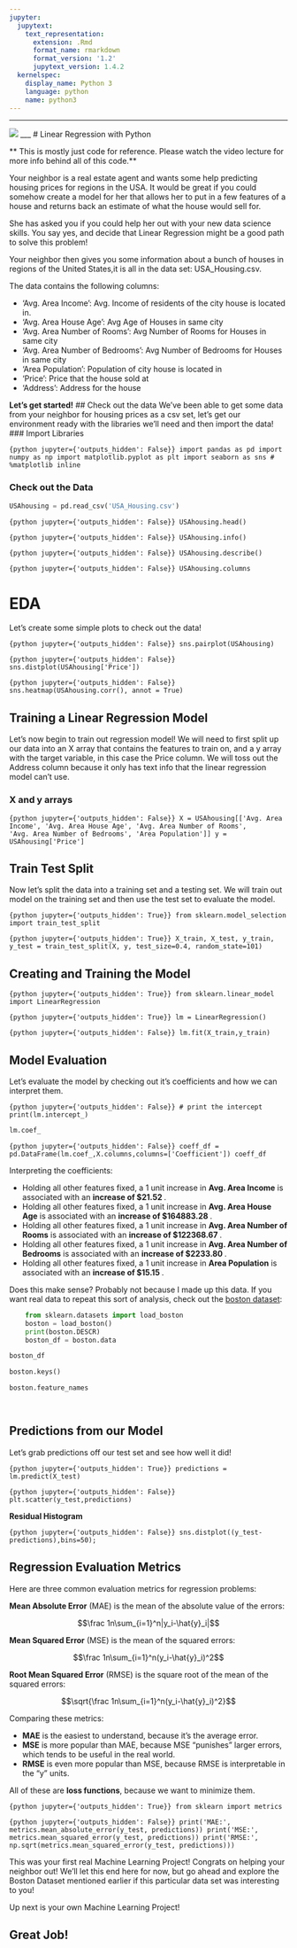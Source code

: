 ```yaml
---
jupyter:
  jupytext:
    text_representation:
      extension: .Rmd
      format_name: rmarkdown
      format_version: '1.2'
      jupytext_version: 1.4.2
  kernelspec:
    display_name: Python 3
    language: python
    name: python3
---
```


___

<a href='http://www.pieriandata.com'> <img src='../Pierian_Data_Logo.png' /></a>
___
# Linear Regression with Python

** This is mostly just code for reference. Please watch the video lecture for more info behind all of this code.**

Your neighbor is a real estate agent and wants some help predicting housing prices for regions in the USA. It would be great if you could somehow create a model for her that allows her to put in a few features of a house and returns back an estimate of what the house would sell for.

She has asked you if you could help her out with your new data science skills. You say yes, and decide that Linear Regression might be a good path to solve this problem!

Your neighbor then gives you some information about a bunch of houses in regions of the United States,it is all in the data set: USA_Housing.csv.

The data contains the following columns:

* 'Avg. Area Income': Avg. Income of residents of the city house is located in.
* 'Avg. Area House Age': Avg Age of Houses in same city
* 'Avg. Area Number of Rooms': Avg Number of Rooms for Houses in same city
* 'Avg. Area Number of Bedrooms': Avg Number of Bedrooms for Houses in same city
* 'Area Population': Population of city house is located in
* 'Price': Price that the house sold at
* 'Address': Address for the house


**Let's get started!**
## Check out the data
We've been able to get some data from your neighbor for housing prices as a csv set, let's get our environment ready with the libraries we'll need and then import the data!
### Import Libraries

```{python jupyter={'outputs_hidden': False}}
import pandas as pd
import numpy as np
import matplotlib.pyplot as plt
import seaborn as sns
# %matplotlib inline
```

### Check out the Data

```python
USAhousing = pd.read_csv('USA_Housing.csv')
```

```{python jupyter={'outputs_hidden': False}}
USAhousing.head()
```

```{python jupyter={'outputs_hidden': False}}
USAhousing.info()
```

```{python jupyter={'outputs_hidden': False}}
USAhousing.describe()
```

```{python jupyter={'outputs_hidden': False}}
USAhousing.columns
```

# EDA

Let's create some simple plots to check out the data!

```{python jupyter={'outputs_hidden': False}}
sns.pairplot(USAhousing)
```

```{python jupyter={'outputs_hidden': False}}
sns.distplot(USAhousing['Price'])
```

```{python jupyter={'outputs_hidden': False}}
sns.heatmap(USAhousing.corr(), annot = True)
```

## Training a Linear Regression Model

Let's now begin to train out regression model! We will need to first split up our data into an X array that contains the features to train on, and a y array with the target variable, in this case the Price column. We will toss out the Address column because it only has text info that the linear regression model can't use.

### X and y arrays

```{python jupyter={'outputs_hidden': False}}
X = USAhousing[['Avg. Area Income', 'Avg. Area House Age', 'Avg. Area Number of Rooms',
               'Avg. Area Number of Bedrooms', 'Area Population']]
y = USAhousing['Price']
```

## Train Test Split

Now let's split the data into a training set and a testing set. We will train out model on the training set and then use the test set to evaluate the model.

```{python jupyter={'outputs_hidden': True}}
from sklearn.model_selection import train_test_split
```

```{python jupyter={'outputs_hidden': True}}
X_train, X_test, y_train, y_test = train_test_split(X, y, test_size=0.4, random_state=101)
```

## Creating and Training the Model

```{python jupyter={'outputs_hidden': True}}
from sklearn.linear_model import LinearRegression
```

```{python jupyter={'outputs_hidden': True}}
lm = LinearRegression()
```

```{python jupyter={'outputs_hidden': False}}
lm.fit(X_train,y_train)
```

## Model Evaluation

Let's evaluate the model by checking out it's coefficients and how we can interpret them.

```{python jupyter={'outputs_hidden': False}}
# print the intercept
print(lm.intercept_)
```

```python
lm.coef_
```

```{python jupyter={'outputs_hidden': False}}
coeff_df = pd.DataFrame(lm.coef_,X.columns,columns=['Coefficient'])
coeff_df
```

Interpreting the coefficients:

- Holding all other features fixed, a 1 unit increase in **Avg. Area Income** is associated with an **increase of \$21.52 **.
- Holding all other features fixed, a 1 unit increase in **Avg. Area House Age** is associated with an **increase of \$164883.28 **.
- Holding all other features fixed, a 1 unit increase in **Avg. Area Number of Rooms** is associated with an **increase of \$122368.67 **.
- Holding all other features fixed, a 1 unit increase in **Avg. Area Number of Bedrooms** is associated with an **increase of \$2233.80 **.
- Holding all other features fixed, a 1 unit increase in **Area Population** is associated with an **increase of \$15.15 **.

Does this make sense? Probably not because I made up this data. If you want real data to repeat this sort of analysis, check out the [boston dataset](http://scikit-learn.org/stable/modules/generated/sklearn.datasets.load_boston.html):



```python
    from sklearn.datasets import load_boston
    boston = load_boston()
    print(boston.DESCR)
    boston_df = boston.data
```

```python
boston_df
```

```python
boston.keys()
```

```python
boston.feature_names
```

```python

```

```python

```

## Predictions from our Model

Let's grab predictions off our test set and see how well it did!

```{python jupyter={'outputs_hidden': True}}
predictions = lm.predict(X_test)
```

```{python jupyter={'outputs_hidden': False}}
plt.scatter(y_test,predictions)
```

**Residual Histogram**

```{python jupyter={'outputs_hidden': False}}
sns.distplot((y_test-predictions),bins=50);
```

<!-- #region -->
## Regression Evaluation Metrics


Here are three common evaluation metrics for regression problems:

**Mean Absolute Error** (MAE) is the mean of the absolute value of the errors:

$$\frac 1n\sum_{i=1}^n|y_i-\hat{y}_i|$$

**Mean Squared Error** (MSE) is the mean of the squared errors:

$$\frac 1n\sum_{i=1}^n(y_i-\hat{y}_i)^2$$

**Root Mean Squared Error** (RMSE) is the square root of the mean of the squared errors:

$$\sqrt{\frac 1n\sum_{i=1}^n(y_i-\hat{y}_i)^2}$$

Comparing these metrics:

- **MAE** is the easiest to understand, because it's the average error.
- **MSE** is more popular than MAE, because MSE "punishes" larger errors, which tends to be useful in the real world.
- **RMSE** is even more popular than MSE, because RMSE is interpretable in the "y" units.

All of these are **loss functions**, because we want to minimize them.
<!-- #endregion -->

```{python jupyter={'outputs_hidden': True}}
from sklearn import metrics
```

```{python jupyter={'outputs_hidden': False}}
print('MAE:', metrics.mean_absolute_error(y_test, predictions))
print('MSE:', metrics.mean_squared_error(y_test, predictions))
print('RMSE:', np.sqrt(metrics.mean_squared_error(y_test, predictions)))
```

This was your first real Machine Learning Project! Congrats on helping your neighbor out! We'll let this end here for now, but go ahead and explore the Boston Dataset mentioned earlier if this particular data set was interesting to you! 

Up next is your own Machine Learning Project!

## Great Job!
